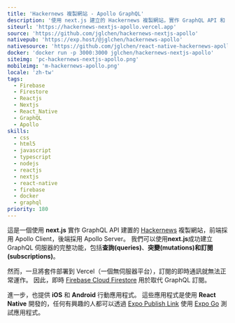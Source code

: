 ```yaml
---
title: 'Hackernews 複製網站 - Apollo GraphQL'
description: '使用 next.js 建立的 Hackernews 複製網站，實作 GraphQL API 和 Firebase Cloud Firestore 以取代 GraphQL 訂閱。'
siteurl: 'https://hackernews-nextjs-apollo.vercel.app'
source: 'https://github.com/jglchen/hackernews-nextjs-apollo'
nativepub: 'https://exp.host/@jglchen/hackernews-apollo'
nativesource: 'https://github.com/jglchen/react-native-hackernews-apollo'
docker: 'docker run -p 3000:3000 jglchen/hackernews-nextjs-apollo'
siteimg: 'pc-hackernews-nextjs-apollo.png'
mobileimg: 'm-hackernews-apollo.png'
locale: 'zh-tw'
tags:
  - Firebase
  - Firestore
  - Reactjs
  - Nextjs
  - React_Native
  - GraphQL
  - Apollo
skills:
  - css
  - html5
  - javascript
  - typescript
  - nodejs
  - reactjs
  - nextjs
  - react-native
  - firebase
  - docker
  - graphql
priority: 180
---
```


這是一個使用 **next.js** 實作 GraphQL API 建置的 [Hackernews](https://news.ycombinator.com/) 複製網站，前端採用 Apollo Client，後端採用 Apollo Server。 我們可以使用**next.js**成功建立 GraphQL 伺服器的完整功能，包括**查詢(queries)**、**突變(mutations)**和**訂閱(subscriptions)**。

然而，一旦將套件部署到 Vercel（一個無伺服器平台），訂閱的即時通訊就無法正常運作。 因此，即時 [Firebase Cloud Firestore](https://firebase.google.com/products/firestore) 用於取代 GraphQL 訂閱。

進一步，也提供 **iOS** 和 **Android** 行動應用程式。 這些應用程式是使用 **React Native** 開發的，任何有興趣的人都可以透過 [Expo Publish Link](https://exp.host/@jglchen/hackernews-apollo) 使用 [Expo Go](https://expo.dev/client) 測試應用程式。